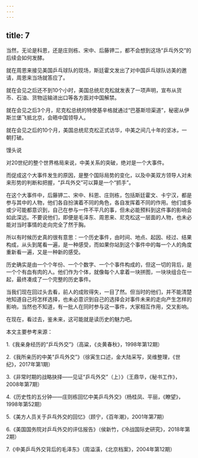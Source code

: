 ```yaml
---
---
---
```

title: 7
---



当然，无论是科恩，还是庄则栋、宋中、后藤钾二，都不会想到这场“乒乓外交”的后续会如何发酵。

就在周恩来接见美国乒乓球队的现场，斯廷霍文发出了对中国乒乓球队访美的邀请，周恩来当场就答应了。

就在会见之后还不到10个小时，美国总统尼克松就发表了一项声明，宣布从货币、石油、货物运输进出口等各方面对中国解禁。

就在会见之后3个月，尼克松总统的特使基辛格就通过“巴基斯坦渠道”，秘密从伊斯兰堡飞抵北京，会晤中国领导人。

就在会见之后的10个月，美国总统尼克松正式访华，中美之间几十年的坚冰，一朝打破。

馒头说

对20世纪的整个世界格局来说，中美关系的突破，绝对是一个大事件。

而促成这个大事件发生的原因，是整个国际局势的变化，以及中美双方领导人对未来形势的判断和把握，“乒乓外交”可以算是一个“抓手”。

在这个大事件中，后藤钾二、宋中、科恩、庄则栋，包括斯廷霍文、卡宁汉，都是参与其中的人物，他们各自扮演着不同的角色，各自发挥着不同的作用。他们或多或少可能都意识到，自己在参与一件不平凡的事，但未必能预料到这件事的影响会如此深远。不要说他们，即便是毛泽东、周恩来、尼克松这一层面的人物，也未必能对当时事情的走向完全了然于胸。

所以有时候历史真的很有意思：一个历史事件，由时间、地点、起因、经过、结果构成，从头到尾看一遍，是一种感受，而如果你站到这个事件中的每一个人的角度重新看一遍，又是一种新的感受。

历史确实是由一个个年份、一个个数字、一个个事件构成的，但这一切的背后，是一个个有血有肉的人。他们作为个体，就像每个人拿着一块拼图，一块块组合在一起，最终凑成了一个完整的历史事件。

当我们现在回过头去看，前人的成败得失，一目了然。但当时的他们，并不能清楚地知道自己将怎样选择，也未必意识到自己的选择会对事件未来的走向产生怎样的影响，当然也不知道，有一批人在同时参与这一事件，大家相互作用，交叉影响。

在现在，看过去，鉴未来，这可能就是读历史的魅力吧。

本文主要参考来源：

1.《我亲身经历的“乒乓外交”》（高粱，《炎黄春秋》，1998年第12期）

2.《我所亲历的中美“乒乓外交”》（徐寅生口述，金大陆采写，吴维整理，《世纪》，2017年第1期）

3.《非常时期的战略抉择——见证“乒乓外交”（上）》（王鼎华，《秘书工作》，2008年第7期）

4.《历史性的五分钟——庄则栋回忆中美乒乓外交》（杨桂凤、平丽，《瞭望》，1998年第52期）

5.《美方人员关于乒乓外交的回忆》（顾宁，《百年潮》，2001年第7期）

6.《美国国务院对乒乓外交的评估报告》（侯新竹，《冷战国际史研究》，2018年第2期）

7.《中美乒乓外交背后的毛泽东》（周溢潢，《北京档案》，2004年第12期）